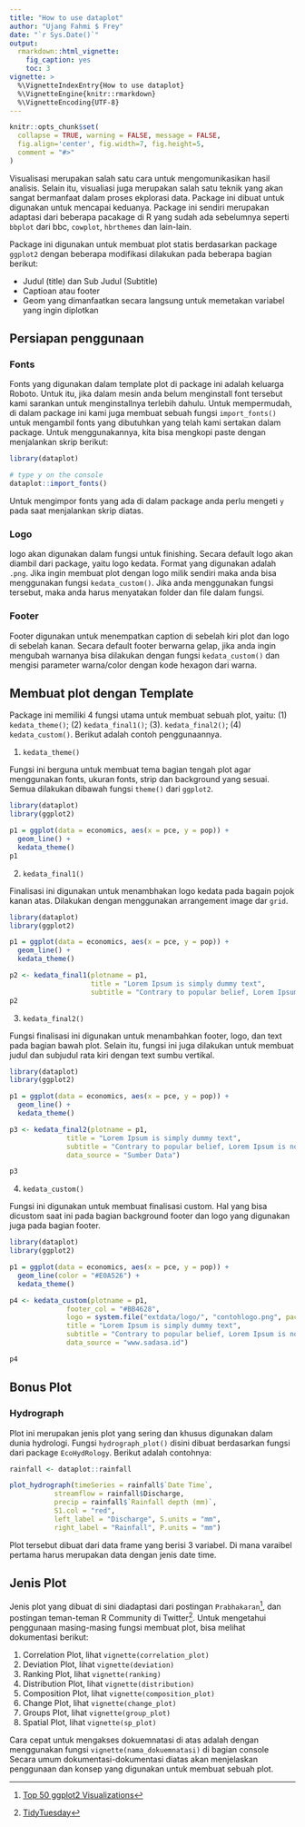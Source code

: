 ```yaml
---
title: "How to use dataplot"
author: "Ujang Fahmi $ Frey"
date: "`r Sys.Date()`"
output: 
  rmarkdown::html_vignette:
    fig_caption: yes
    toc: 3
vignette: >
  %\VignetteIndexEntry{How to use dataplot}
  %\VignetteEngine{knitr::rmarkdown}
  %\VignetteEncoding{UTF-8}
---
```


```r
knitr::opts_chunk$set(
  collapse = TRUE, warning = FALSE, message = FALSE, 
  fig.align='center', fig.width=7, fig.height=5,
  comment = "#>"
)
```

Visualisasi merupakan salah satu cara untuk mengomunikasikan hasil analisis. Selain itu, visualiasi juga merupakan salah satu teknik yang akan sangat bermanfaat dalam proses ekplorasi data. Package ini dibuat untuk digunakan untuk mencapai keduanya. Package ini sendiri merupakan adaptasi dari beberapa pacakage di R yang sudah ada sebelumnya seperti `bbplot` dari bbc, `cowplot`, `hbrthemes` dan lain-lain. 

Package ini digunakan untuk membuat plot statis berdasarkan package `ggplot2` dengan beberapa modifikasi dilakukan pada beberapa bagian berikut:

- Judul (title) dan Sub Judul (Subtitle)
- Captioan atau footer
- Geom yang dimanfaatkan secara langsung untuk memetakan variabel yang ingin diplotkan

## Persiapan penggunaan
### Fonts

Fonts yang digunakan dalam template plot di package ini adalah keluarga Roboto. Untuk itu, jika dalam mesin anda belum menginstall font tersebut kami sarankan untuk menginstallnya terlebih dahulu. Untuk mempermudah, di dalam package ini kami juga membuat sebuah fungsi `import_fonts()` untuk mengambil fonts yang dibutuhkan yang telah kami sertakan dalam package. Untuk menggunakannya, kita bisa mengkopi paste dengan menjalankan skrip berikut: 

```r
library(dataplot)

# type y on the console
dataplot::import_fonts()
```

Untuk mengimpor fonts yang ada di dalam package anda perlu mengeti `y` pada saat menjalankan skrip diatas. 

### Logo

logo akan digunakan dalam fungsi untuk finishing. Secara default logo akan diambil dari package, yaitu logo kedata. Format yang digunakan adalah `.png`. Jika ingin membuat plot dengan logo milik sendiri maka anda bisa menggunakan fungsi `kedata_custom()`. Jika anda menggunakan fungsi tersebut, maka anda harus menyatakan folder dan file dalam fungsi. 

### Footer

Footer digunakan untuk menempatkan caption di sebelah kiri plot dan logo di sebelah kanan. Secara default footer berwarna gelap, jika anda ingin mengubah warnanya bisa dilakukan dengan fungsi `kedata_custom()` dan mengisi parameter warna/color dengan kode hexagon dari warna. 

## Membuat plot dengan Template

Package ini memiliki 4 fungsi utama untuk membuat sebuah plot, yaitu: (1) `kedata_theme()`; (2) `kedata_final1()`; (3). `kedata_final2()`; (4) `kedata_custom()`. Berikut adalah contoh penggunaannya. 

1. `kedata_theme()`

Fungsi ini berguna untuk membuat tema bagian tengah plot agar menggunakan fonts, ukuran fonts, strip dan background yang sesuai. Semua dilakukan dibawah fungsi `theme()` dari `ggplot2`.

```r
library(dataplot)
library(ggplot2)

p1 = ggplot(data = economics, aes(x = pce, y = pop)) +
  geom_line() +
  kedata_theme()
p1
```

2. `kedata_final1()`

Finalisasi ini digunakan untuk menambhakan logo kedata pada bagain pojok kanan atas. Dilakukan dengan menggunakan arrangement image dar `grid`.

```r
library(dataplot)
library(ggplot2)

p1 = ggplot(data = economics, aes(x = pce, y = pop)) +
  geom_line() +
  kedata_theme()

p2 <- kedata_final1(plotname = p1, 
                    title = "Lorem Ipsum is simply dummy text", 
                    subtitle = "Contrary to popular belief, Lorem Ipsum is not simply random text")
p2
```

3. `kedata_final2()`

Fungsi finalisasi ini digunakan untuk menambahkan footer, logo, dan text pada bagian bawah plot. Selain itu, fungsi ini juga dilakukan untuk membuat judul dan subjudul rata kiri dengan text sumbu vertikal. 

```r
library(dataplot)
library(ggplot2)

p1 = ggplot(data = economics, aes(x = pce, y = pop)) +
  geom_line() +
  kedata_theme()

p3 <- kedata_final2(plotname = p1,
              title = "Lorem Ipsum is simply dummy text",
              subtitle = "Contrary to popular belief, Lorem Ipsum is not simply random text",
              data_source = "Sumber Data")

p3
```

4. `kedata_custom()`

Fungsi ini digunakan untuk membuat finalisasi custom. Hal yang bisa dicustom saat ini pada bagian background footer dan logo yang digunakan juga pada bagian footer. 

```r
library(dataplot)
library(ggplot2)

p1 = ggplot(data = economics, aes(x = pce, y = pop)) +
  geom_line(color = "#E0A526") +
  kedata_theme()

p4 <- kedata_custom(plotname = p1,
              footer_col = "#BB4628",
              logo = system.file("extdata/logo/", "contohlogo.png", package = "dataplot"),
              title = "Lorem Ipsum is simply dummy text",
              subtitle = "Contrary to popular belief, Lorem Ipsum is not simply random text",
              data_source = "www.sadasa.id")

p4
```

## Bonus Plot 

### Hydrograph
 
Plot ini merupakan jenis plot yang sering dan khusus digunakan dalam dunia hydrologi. Fungsi `hydrograph_plot()` disini dibuat berdasarkan fungsi dari package `EcoHydRology`. Berikut adalah contohnya:

```r
rainfall <- dataplot::rainfall

plot_hydrograph(timeSeries = rainfall$`Date Time`,
           streamflow = rainfall$Discharge,
           precip = rainfall$`Rainfall depth (mm)`,
           S1.col = "red",
           left_label = "Discharge", S.units = "mm",
           right_label = "Rainfall", P.units = "mm")
```

Plot tersebut dibuat dari data frame yang berisi 3 variabel. Di mana varaibel pertama harus merupakan data dengan jenis date time. 

## Jenis Plot

Jenis plot yang dibuat di sini diadaptasi dari postingan `Prabhakaran`^[[Top 50 ggplot2 Visualizations](http://r-statistics.co/Complete-Ggplot2-Tutorial-Part2-Customizing-Theme-With-R-Code.htmlex)], dan postingan teman-teman R Community di Twitter^[[TidyTuesday](https://twitter.com/search?q=%23TidyTuseday&src=typed_query)]. Untuk mengetahui penggunaan masing-masing fungsi membuat plot, bisa melihat dokumentasi berikut:

1. Correlation Plot, lihat `vignette(correlation_plot)` 
2. Deviation Plot, lihat `vignette(deviation)`
3. Ranking Plot, lihat `vignette(ranking)`
4. Distribution Plot, lihat `vignette(distribution)`
5. Composition Plot, lihat `vignette(composition_plot)`
6. Change Plot, lihat `vignette(change_plot)`
7. Groups Plot, lihat `vignette(group_plot)`
8. Spatial Plot, lihat `vignette(sp_plot)`

Cara cepat untuk mengakses dokuemnatasi di atas adalah dengan menggunakan fungsi `vignette(nama_dokuemnatasi)` di bagian console Secara umum dokumentasi-dokumentasi diatas akan menjelaskan penggunaan dan konsep yang digunakan untuk membuat sebuah plot.
